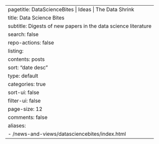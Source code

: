 ---
pagetitle: DataScienceBites | Ideas | The Data Shrink
title: Data Science Bites
subtitle: Digests of new papers in the data science literature
search: false
repo-actions: false
listing:
  contents: posts
  sort: "date desc"
  type: default
  categories: true
  sort-ui: false
  filter-ui: false
  page-size: 12
comments: false
aliases: 
  - /news-and-views/datasciencebites/index.html
---